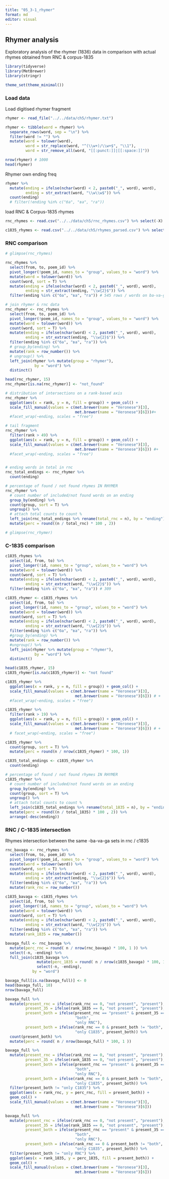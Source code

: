 ```yaml
---
title: "05_3-1_rhymer"
format: md
editor: visual
---
```


## Rhymer analysis

Exploratory analysis of the rhymer (1836) data in comparison with actual rhymes obtained from RNC & corpus-1835

```r
library(tidyverse)
library(MetBrewer)
library(stringr)

theme_set(theme_minimal())
```

### Load data

Load digitised rhymer fragment

```r
rhymer <- read_file("../../data/ch5/rhymer.txt")

rhymer <- tibble(word = rhymer) %>% 
  separate_rows(word, sep = "\n") %>% 
  filter(word != "") %>% 
  mutate(word = tolower(word),
         word = str_replace(word, "^(\\w+)/\\w+$", "\\1"),
         word = str_remove_all(word, "[[:punct:]]|[[:space:]]"))

nrow(rhymer) # 1000 
head(rhymer)
```

Rhymer own ending freq

```r
rhymer %>% 
  mutate(ending = ifelse(nchar(word) < 2, paste0("_", word), word),
         ending = str_extract(word, "\\w\\w$")) %>% 
  count(ending)
  # filter(!ending %in% c("ба", "ва", "га"))
```

load RNC & Corpus-1835 rhymes

```r
rnc_rhymes <- read.csv("../../data/ch5/rnc_rhymes.csv") %>% select(-X)

c1835_rhymes <- read.csv("../../data/ch5/rhymes_parsed.csv") %>% select(-X)
```

### RNC comparison

```r
# glimpse(rnc_rhymes)

rnc_rhymes %>% 
  select(from, to, poem_id) %>% 
  pivot_longer(!poem_id, names_to = "group", values_to = "word") %>% 
  mutate(word = tolower(word)) %>% 
  count(word, sort = T) %>% 
  mutate(ending = ifelse(nchar(word) < 2, paste0("_", word), word),
         ending = str_extract(ending, "\\w{2}$")) %>% 
  filter(ending %in% c("ба", "ва", "га")) # 545 rows / words on ba-va-ga

# join rhymer & rnc data
rnc_rhymer <- rnc_rhymes %>% 
  select(from, to, poem_id) %>% 
  pivot_longer(!poem_id, names_to = "group", values_to = "word") %>% 
  mutate(word = tolower(word)) %>% 
  count(word, sort = T) %>% 
  mutate(ending = ifelse(nchar(word) < 2, paste0("_", word), word),
         ending = str_extract(ending, "\\w{2}$")) %>% 
  filter(ending %in% c("ба", "ва", "га")) %>% 
  # group_by(ending) %>% 
  mutate(rank = row_number()) %>% 
  # ungroup() %>% 
  left_join(rhymer %>% mutate(group = "rhymer"), 
             by = "word") %>% 
  distinct() 

head(rnc_rhymer, 15)
rnc_rhymer[is.na(rnc_rhymer)] <- "not_found"

# distribution of intersections on a rank-based axis
rnc_rhymer %>% 
  ggplot(aes(x = rank, y = n, fill = group)) + geom_col() + 
  scale_fill_manual(values = c(met.brewer(name = "Veronese")[3],
                               met.brewer(name = "Veronese")[6]))#+ 
  #facet_wrap(~ending, scales = "free")

# tail fragment
rnc_rhymer %>% 
  filter(rank > 49) %>% 
  ggplot(aes(x = rank, y = n, fill = group)) + geom_col() + 
  scale_fill_manual(values = c(met.brewer(name = "Veronese")[3],
                               met.brewer(name = "Veronese")[6])) #+ 
  #facet_wrap(~ending, scales = "free")


# ending words in total in rnc
rnc_total_endings <- rnc_rhymer %>% 
  count(ending)

# percentage of found / not found rhymes IN RHYMER
rnc_rhymer %>% 
  # count number of included/not found words on an ending
  group_by(ending) %>% 
  count(group, sort = T) %>% 
  ungroup() %>% 
  # attach total counts to count %
  left_join(rnc_total_endings %>% rename(total_rnc = n), by = "ending") %>% 
  mutate(perc = round((n / total_rnc) * 100 , 2))

# glimpse(rnc_rhymer)
```

### C-1835 comparison

```r
c1835_rhymes %>% 
  select(id, from, to) %>% 
  pivot_longer(!id, names_to = "group", values_to = "word") %>% 
  mutate(word = tolower(word)) %>% 
  count(word, sort = T) %>% 
  mutate(ending = ifelse(nchar(word) < 2, paste0("_", word), word),
         ending = str_extract(word, "\\w{2}$")) %>% 
  filter(ending %in% c("ба", "ва", "га")) # 309 

c1835_rhymer <- c1835_rhymes %>% 
  select(id, from, to) %>% 
  pivot_longer(!id, names_to = "group", values_to = "word") %>% 
  mutate(word = tolower(word)) %>% 
  count(word, sort = T) %>% 
  mutate(ending = ifelse(nchar(word) < 2, paste0("_", word), word),
         ending = str_extract(word, "\\w{2}$")) %>% 
  filter(ending %in% c("ба", "ва", "га")) %>% 
  #group_by(ending) %>% 
  mutate(rank = row_number()) %>% 
  #ungroup() %>% 
  left_join(rhymer %>% mutate(group = "rhymer"), 
             by = "word") %>% 
  distinct()

head(c1835_rhymer, 15)
c1835_rhymer[is.na(c1835_rhymer)] <- "not found"

c1835_rhymer %>% 
  ggplot(aes(x = rank, y = n, fill = group)) + geom_col() + 
  scale_fill_manual(values = c(met.brewer(name = "Veronese")[3],
                               met.brewer(name = "Veronese")[6])) # + 
  #facet_wrap(~ending, scales = "free")

c1835_rhymer %>% 
  filter(rank > 19) %>% 
  ggplot(aes(x = rank, y = n, fill = group)) + geom_col() + 
  scale_fill_manual(values = c(met.brewer(name = "Veronese")[3],
                               met.brewer(name = "Veronese")[6])) # + 
  # facet_wrap(~ending, scales = "free")

c1835_rhymer %>% 
  count(group, sort = T) %>% 
  mutate(perc = round(n / nrow(c1835_rhymer) * 100, 1))

c1835_total_endings <- c1835_rhymer %>% 
  count(ending)

# percentage of found / not found rhymes IN RHYMER
c1835_rhymer %>% 
  # count number of included/not found words on an ending
  group_by(ending) %>% 
  count(group, sort = T) %>% 
  ungroup() %>% 
  # attach total counts to count %
  left_join(c1835_total_endings %>% rename(total_1835 = n), by = "ending") %>% 
  mutate(perc = round((n / total_1835) * 100 , 2)) %>% 
  arrange(-desc(ending))
```

### RNC / C-1835 intersection

Rhymes intersection between the same -ba-va-ga sets in rnc / c1835

```r
rnc_bavaga <- rnc_rhymes %>% 
  select(from, to, poem_id) %>% 
  pivot_longer(!poem_id, names_to = "group", values_to = "word") %>% 
  mutate(word = tolower(word)) %>% 
  count(word, sort = T) %>% 
  mutate(ending = ifelse(nchar(word) < 2, paste0("_", word), word),
         ending = str_extract(ending, "\\w{2}$")) %>% 
  filter(ending %in% c("ба", "ва", "га")) %>% 
  mutate(rank_rnc = row_number())

c1835_bavaga <- c1835_rhymes %>% 
  select(id, from, to) %>% 
  pivot_longer(!id, names_to = "group", values_to = "word") %>% 
  mutate(word = tolower(word)) %>% 
  count(word, sort = T) %>% 
  mutate(ending = ifelse(nchar(word) < 2, paste0("_", word), word),
         ending = str_extract(word, "\\w{2}$")) %>% 
  filter(ending %in% c("ба", "ва", "га")) %>% 
  mutate(rank_1835 = row_number())

bavaga_full <- rnc_bavaga %>% 
  mutate(perc_rnc = round( n / nrow(rnc_bavaga) * 100, 1 )) %>% 
  select(-n, -ending) %>% 
  full_join(c1835_bavaga %>% 
              mutate(perc_1835 = round( n / nrow(c1835_bavaga) * 100, 1 )) %>% 
              select(-n, -ending), 
            by = "word")

bavaga_full[is.na(bavaga_full)] <- 0
head(bavaga_full, 10)
nrow(bavaga_full)

bavaga_full %>% 
  mutate(present_rnc = ifelse(rank_rnc == 0, "not present", "present"),
         present_35 = ifelse(rank_1835 == 0, "not present", "present"),
         present_both = ifelse(present_rnc == "present" & present_35 == "present", 
                               "both", 
                               "only RNC"), 
         present_both = ifelse(rank_rnc == 0 & present_both != "both", 
                               "only C1835", present_both)) %>% 
  count(present_both) %>% 
  mutate(perc = round( n / nrow(bavaga_full) * 100, 1 ))

bavaga_full %>% 
  mutate(present_rnc = ifelse(rank_rnc == 0, "not present", "present"),
         present_35 = ifelse(rank_1835 == 0, "not present", "present"),
         present_both = ifelse(present_rnc == "present" & present_35 == "present", 
                               "both", 
                               "only RNC"), 
         present_both = ifelse(rank_rnc == 0 & present_both != "both", 
                               "only C1835", present_both)) %>%  
  filter(present_both != "only C1835") %>% 
  ggplot(aes(x = rank_rnc, y = perc_rnc, fill = present_both)) + 
  geom_col() + 
  scale_fill_manual(values = c(met.brewer(name = "Veronese")[3],
                               met.brewer(name = "Veronese")[6]))

bavaga_full %>% 
  mutate(present_rnc = ifelse(rank_rnc == 0, "not present", "present"),
         present_35 = ifelse(rank_1835 == 0, "not present", "present"),
         present_both = ifelse(present_rnc == "present" & present_35 == "present", 
                               "both", 
                               "only RNC"), 
         present_both = ifelse(rank_rnc == 0 & present_both != "both", 
                               "only C1835", present_both)) %>%  
  filter(present_both != "only RNC") %>% 
  ggplot(aes(x = rank_1835, y = perc_1835, fill = present_both)) + 
  geom_col() + 
  scale_fill_manual(values = c(met.brewer(name = "Veronese")[3],
                               met.brewer(name = "Veronese")[6]))
```
